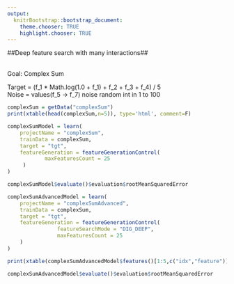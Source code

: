 ```yaml
---
output:
  knitrBootstrap::bootstrap_document:
    theme.chooser: TRUE
    highlight.chooser: TRUE
---
```


<!--
%\VignetteEngine{knitr::rmarkdown}
%\VignetteIndexEntry{advanced_complexSum}
%\VignetteDepends{xtable}
-->

##Deep feature search with many interactions##

<br>
Goal: Complex Sum
<br>

Target = (f_1 * Math.log(1.0 + f_1) + f_2 + f_3 + f_4) / 5
<br>
Noise = values(f_5 -> f_7) noise random int in 1 to 100

```r
complexSum = getData("complexSum")
print(xtable(head(complexSum,n=5)), type='html', comment=F)
```

```r
complexSumModel = learn(
	projectName = "complexSum",
	trainData = complexSum,
	target = "tgt",
	featureGeneration = featureGenerationControl(
			maxFeaturesCount = 25
	 )
)
```

```r
complexSumModel$evaluate()$evaluation$rootMeanSquaredError
```

```r
complexSumAdvancedModel = learn(
	projectName = "complexSumAdvanced",
	trainData = complexSum,
	target = "tgt",
	featureGeneration = featureGenerationControl(
				featureSearchMode = "DIG_DEEP",
				maxFeaturesCount = 25
	)
)
```

```r
print(xtable(complexSumAdvancedModel$features()[1:5,c("idx","feature")]), type='html', comment=F) 
```

```r
complexSumAdvancedModel$evaluate()$evaluation$rootMeanSquaredError
```
